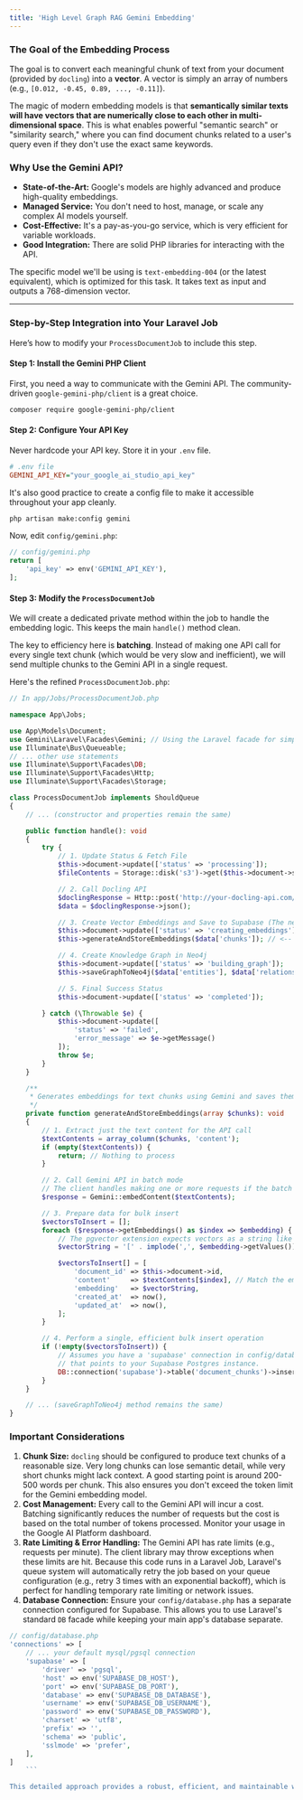 ```yaml
---
title: 'High Level Graph RAG Gemini Embedding'
---
```


### The Goal of the Embedding Process

The goal is to convert each meaningful chunk of text from your document (provided by `docling`) into a **vector**. A vector is simply an array of numbers (e.g., `[0.012, -0.45, 0.89, ..., -0.11]`).

The magic of modern embedding models is that **semantically similar texts will have vectors that are numerically close to each other in multi-dimensional space**. This is what enables powerful "semantic search" or "similarity search," where you can find document chunks related to a user's query even if they don't use the exact same keywords.

### Why Use the Gemini API?

*   **State-of-the-Art:** Google's models are highly advanced and produce high-quality embeddings.
*   **Managed Service:** You don't need to host, manage, or scale any complex AI models yourself.
*   **Cost-Effective:** It's a pay-as-you-go service, which is very efficient for variable workloads.
*   **Good Integration:** There are solid PHP libraries for interacting with the API.

The specific model we'll be using is `text-embedding-004` (or the latest equivalent), which is optimized for this task. It takes text as input and outputs a 768-dimension vector.

---

### Step-by-Step Integration into Your Laravel Job

Here’s how to modify your `ProcessDocumentJob` to include this step.

#### Step 1: Install the Gemini PHP Client

First, you need a way to communicate with the Gemini API. The community-driven `google-gemini-php/client` is a great choice.

```bash
composer require google-gemini-php/client
```

#### Step 2: Configure Your API Key

Never hardcode your API key. Store it in your `.env` file.

```ini
# .env file
GEMINI_API_KEY="your_google_ai_studio_api_key"
```

It's also good practice to create a config file to make it accessible throughout your app cleanly.

```bash
php artisan make:config gemini
```

Now, edit `config/gemini.php`:

```php
// config/gemini.php
return [
    'api_key' => env('GEMINI_API_KEY'),
];
```

#### Step 3: Modify the `ProcessDocumentJob`

We will create a dedicated private method within the job to handle the embedding logic. This keeps the main `handle()` method clean.

The key to efficiency here is **batching**. Instead of making one API call for every single text chunk (which would be very slow and inefficient), we will send multiple chunks to the Gemini API in a single request.

Here's the refined `ProcessDocumentJob.php`:

```php
// In app/Jobs/ProcessDocumentJob.php

namespace App\Jobs;

use App\Models\Document;
use Gemini\Laravel\Facades\Gemini; // Using the Laravel facade for simplicity
use Illuminate\Bus\Queueable;
// ... other use statements
use Illuminate\Support\Facades\DB;
use Illuminate\Support\Facades\Http;
use Illuminate\Support\Facades\Storage;

class ProcessDocumentJob implements ShouldQueue
{
    // ... (constructor and properties remain the same)

    public function handle(): void
    {
        try {
            // 1. Update Status & Fetch File
            $this->document->update(['status' => 'processing']);
            $fileContents = Storage::disk('s3')->get($this->document->storage_path);

            // 2. Call Docling API
            $doclingResponse = Http::post('http://your-docling-api.com/process', ['file' => $fileContents]);
            $data = $doclingResponse->json();

            // 3. Create Vector Embeddings and Save to Supabase (The new part)
            $this->document->update(['status' => 'creating_embeddings']);
            $this->generateAndStoreEmbeddings($data['chunks']); // <-- MODIFIED LINE

            // 4. Create Knowledge Graph in Neo4j
            $this->document->update(['status' => 'building_graph']);
            $this->saveGraphToNeo4j($data['entities'], $data['relationships']);

            // 5. Final Success Status
            $this->document->update(['status' => 'completed']);

        } catch (\Throwable $e) {
            $this->document->update([
                'status' => 'failed',
                'error_message' => $e->getMessage()
            ]);
            throw $e;
        }
    }

    /**
     * Generates embeddings for text chunks using Gemini and saves them to Supabase.
     */
    private function generateAndStoreEmbeddings(array $chunks): void
    {
        // 1. Extract just the text content for the API call
        $textContents = array_column($chunks, 'content');
        if (empty($textContents)) {
            return; // Nothing to process
        }

        // 2. Call Gemini API in batch mode
        // The client handles making one or more requests if the batch is too large.
        $response = Gemini::embedContent($textContents);

        // 3. Prepare data for bulk insert
        $vectorsToInsert = [];
        foreach ($response->getEmbeddings() as $index => $embedding) {
            // The pgvector extension expects vectors as a string like '[1.2,3.4,-5.6]'
            $vectorString = '[' . implode(',', $embedding->getValues()) . ']';

            $vectorsToInsert[] = [
                'document_id' => $this->document->id,
                'content'     => $textContents[$index], // Match the embedding to its original text
                'embedding'   => $vectorString,
                'created_at'  => now(),
                'updated_at'  => now(),
            ];
        }

        // 4. Perform a single, efficient bulk insert operation
        if (!empty($vectorsToInsert)) {
            // Assumes you have a 'supabase' connection in config/database.php
            // that points to your Supabase Postgres instance.
            DB::connection('supabase')->table('document_chunks')->insert($vectorsToInsert);
        }
    }

    // ... (saveGraphToNeo4j method remains the same)
}
```

### Important Considerations

1.  **Chunk Size:** `docling` should be configured to produce text chunks of a reasonable size. Very long chunks can lose semantic detail, while very short chunks might lack context. A good starting point is around 200-500 words per chunk. This also ensures you don't exceed the token limit for the Gemini embedding model.
2.  **Cost Management:** Every call to the Gemini API will incur a cost. Batching significantly reduces the number of requests but the cost is based on the total number of tokens processed. Monitor your usage in the Google AI Platform dashboard.
3.  **Rate Limiting & Error Handling:** The Gemini API has rate limits (e.g., requests per minute). The client library may throw exceptions when these limits are hit. Because this code runs in a Laravel Job, Laravel's queue system will automatically retry the job based on your queue configuration (e.g., retry 3 times with an exponential backoff), which is perfect for handling temporary rate limiting or network issues.
4.  **Database Connection:** Ensure your `config/database.php` has a separate connection configured for Supabase. This allows you to use Laravel's standard `DB` facade while keeping your main app's database separate.

```php
// config/database.php
'connections' => [
    // ... your default mysql/pgsql connection
    'supabase' => [
        'driver' => 'pgsql',
        'host' => env('SUPABASE_DB_HOST'),
        'port' => env('SUPABASE_DB_PORT'),
        'database' => env('SUPABASE_DB_DATABASE'),
        'username' => env('SUPABASE_DB_USERNAME'),
        'password' => env('SUPABASE_DB_PASSWORD'),
        'charset' => 'utf8',
        'prefix' => '',
        'schema' => 'public',
        'sslmode' => 'prefer',
    ],
]
    ```

This detailed approach provides a robust, efficient, and maintainable way to integrate a powerful external AI service directly into your Laravel application's asynchronous workflow.